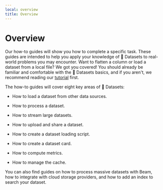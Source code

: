 ```yaml
---
local: overview
title: Overview
---
```

<script>
</script>
<h1 id="overview">Overview</h1>

Our how-to guides will show you how to complete a specific task. These guides are intended to help you apply your knowledge of 🤗 Datasets to real-world problems you may encounter. Want to flatten a column or load a dataset from a local file? We got you covered! You should already be familiar and comfortable with the 🤗 Datasets basics, and if you aren't, we recommend reading our [tutorial](../tutorial.md) first.

The how-to guides will cover eight key areas of 🤗 Datasets:

* How to load a dataset from other data sources.

* How to process a dataset.

* How to stream large datasets.

* How to upload and share a dataset.

* How to create a dataset loading script.

* How to create a dataset card.

* How to compute metrics.

* How to manage the cache.

You can also find guides on how to process massive datasets with Beam, how to integrate with cloud storage providers, and how to add an index to search your dataset.
